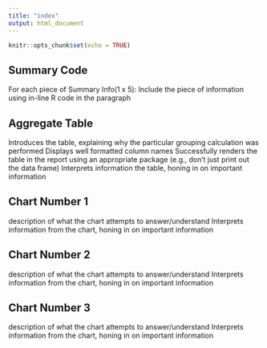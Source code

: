 ```yaml
---
title: "index"
output: html_document
---
```


```r
knitr::opts_chunk$set(echo = TRUE)
```

## Summary Code

For each piece of Summary Info(1 x 5): Include the piece of information using in-line R code in the paragraph

## Aggregate Table

Introduces the table, explaining why the particular grouping calculation was performed
Displays well formatted column names
Successfully renders the table in the report using an appropriate package (e.g., don't just print
out the data frame)
Interprets information the table, honing in on important information
 
## Chart Number 1
description of what the chart attempts to answer/understand
Interprets information from the chart, honing in on important information

## Chart Number 2
description of what the chart attempts to answer/understand
Interprets information from the chart, honing in on important information

## Chart Number 3
description of what the chart attempts to answer/understand
Interprets information from the chart, honing in on important information
 